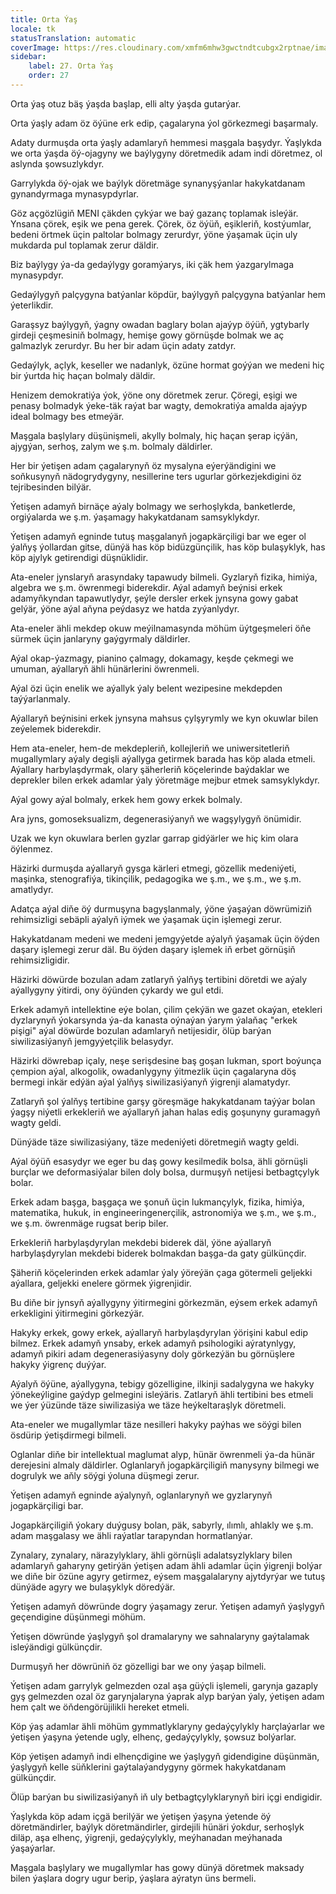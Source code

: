 ```yaml
---
title: Orta Ýaş
locale: tk
statusTranslation: automatic
coverImage: https://res.cloudinary.com/xmfm6mhw3gwctndtcubgx2rptnae/image/upload/v1740337243/small_cover_educacion_fundamental_a051170f1c.webp
sidebar:
    label: 27. Orta Ýaş
    order: 27
---
```

Orta ýaş otuz bäş ýaşda başlap, elli alty ýaşda gutarýar.

Orta ýaşly adam öz öýüne erk edip, çagalaryna ýol görkezmegi başarmaly.

Adaty durmuşda orta ýaşly adamlaryň hemmesi maşgala başydyr. Ýaşlykda we orta ýaşda öý-ojagyny we baýlygyny döretmedik adam indi döretmez, ol aslynda şowsuzlykdyr.

Garrylykda öý-ojak we baýlyk döretmäge synanyşýanlar hakykatdanam gynandyrmaga mynasypdyrlar.

Göz açgözlügiň MENI çäkden çykýar we baý gazanç toplamak isleýär. Ynsana çörek, eşik we pena gerek. Çörek, öz öýüň, eşikleriň, kostýumlar, bedeni örtmek üçin paltolar bolmagy zerurdyr, ýöne ýaşamak üçin uly mukdarda pul toplamak zerur däldir.

Biz baýlygy ýa-da gedaýlygy goramýarys, iki çäk hem ýazgarylmaga mynasypdyr.

Gedaýlygyň palçygyna batýanlar köpdür, baýlygyň palçygyna batýanlar hem ýeterlikdir.

Garaşsyz baýlygyň, ýagny owadan baglary bolan ajaýyp öýüň, ygtybarly girdeji çeşmesiniň bolmagy, hemişe gowy görnüşde bolmak we aç galmazlyk zerurdyr. Bu her bir adam üçin adaty zatdyr.

Gedaýlyk, açlyk, keseller we nadanlyk, özüne hormat goýýan we medeni hiç bir ýurtda hiç haçan bolmaly däldir.

Henizem demokratiýa ýok, ýöne ony döretmek zerur. Çöregi, eşigi we penasy bolmadyk ýeke-täk raýat bar wagty, demokratiýa amalda ajaýyp ideal bolmagy bes etmeýär.

Maşgala başlylary düşünişmeli, akylly bolmaly, hiç haçan şerap içýän, ajygýan, serhoş, zalym we ş.m. bolmaly däldirler.

Her bir ýetişen adam çagalarynyň öz mysalyna eýerýändigini we soňkusynyň nädogrydygyny, nesillerine ters ugurlar görkezjekdigini öz tejribesinden bilýär.

Ýetişen adamyň birnäçe aýaly bolmagy we serhoşlykda, banketlerde, orgiýalarda we ş.m. ýaşamagy hakykatdanam samsyklykdyr.

Ýetişen adamyň egninde tutuş maşgalanyň jogapkärçiligi bar we eger ol ýalňyş ýollardan gitse, dünýä has köp bidüzgünçilik, has köp bulaşyklyk, has köp ajylyk getirendigi düşnüklidir.

Ata-eneler jynslaryň arasyndaky tapawudy bilmeli. Gyzlaryň fizika, himiýa, algebra we ş.m. öwrenmegi biderekdir. Aýal adamyň beýnisi erkek adamyňkyndan tapawutlydyr, şeýle dersler erkek jynsyna gowy gabat gelýär, ýöne aýal aňyna peýdasyz we hatda zyýanlydyr.

Ata-eneler ähli mekdep okuw meýilnamasynda möhüm üýtgeşmeleri öňe sürmek üçin janlaryny gaýgyrmaly däldirler.

Aýal okap-ýazmagy, pianino çalmagy, dokamagy, keşde çekmegi we umuman, aýallaryň ähli hünärlerini öwrenmeli.

Aýal özi üçin enelik we aýallyk ýaly belent wezipesine mekdepden taýýarlanmaly.

Aýallaryň beýnisini erkek jynsyna mahsus çylşyrymly we kyn okuwlar bilen zeýelemek biderekdir.

Hem ata-eneler, hem-de mekdepleriň, kollejleriň we uniwersitetleriň mugallymlary aýaly degişli aýallyga getirmek barada has köp alada etmeli. Aýallary harbylaşdyrmak, olary şäherleriň köçelerinde baýdaklar we deprekler bilen erkek adamlar ýaly ýöretmäge mejbur etmek samsyklykdyr.

Aýal gowy aýal bolmaly, erkek hem gowy erkek bolmaly.

Ara jyns, gomoseksualizm, degenerasiýanyň we wagşylygyň önümidir.

Uzak we kyn okuwlara berlen gyzlar garrap gidýärler we hiç kim olara öýlenmez.

Häzirki durmuşda aýallaryň gysga kärleri etmegi, gözellik medeniýeti, maşinka, stenografiýa, tikinçilik, pedagogika we ş.m., we ş.m., we ş.m. amatlydyr.

Adatça aýal diňe öý durmuşyna bagyşlanmaly, ýöne ýaşaýan döwrümiziň rehimsizligi sebäpli aýalyň iýmek we ýaşamak üçin işlemegi zerur.

Hakykatdanam medeni we medeni jemgyýetde aýalyň ýaşamak üçin öýden daşary işlemegi zerur däl. Bu öýden daşary işlemek iň erbet görnüşiň rehimsizligidir.

Häzirki döwürde bozulan adam zatlaryň ýalňyş tertibini döretdi we aýaly aýallygyny ýitirdi, ony öýünden çykardy we gul etdi.

Erkek adamyň intellektine eýe bolan, çilim çekýän we gazet okaýan, etekleri dyzlarynyň ýokarsynda ýa-da kanasta oýnaýan ýarym ýalaňaç "erkek pişigi" aýal döwürde bozulan adamlaryň netijesidir, ölüp barýan siwilizasiýanyň jemgyýetçilik belasydyr.

Häzirki döwrebap içaly, neşe serişdesine baş goşan lukman, sport boýunça çempion aýal, alkogolik, owadanlygyny ýitmezlik üçin çagalaryna döş bermegi inkär edýän aýal ýalňyş siwilizasiýanyň ýigrenji alamatydyr.

Zatlaryň şol ýalňyş tertibine garşy göreşmäge hakykatdanam taýýar bolan ýagşy niýetli erkekleriň we aýallaryň jahan halas ediş goşunyny guramagyň wagty geldi.

Dünýäde täze siwilizasiýany, täze medeniýeti döretmegiň wagty geldi.

Aýal öýüň esasydyr we eger bu daş gowy kesilmedik bolsa, ähli görnüşli burçlar we deformasiýalar bilen doly bolsa, durmuşyň netijesi betbagtçylyk bolar.

Erkek adam başga, başgaça we şonuň üçin lukmançylyk, fizika, himiýa, matematika, hukuk, in engineeringenerçilik, astronomiýa we ş.m., we ş.m., we ş.m. öwrenmäge rugsat berip biler.

Erkekleriň harbylaşdyrylan mekdebi biderek däl, ýöne aýallaryň harbylaşdyrylan mekdebi biderek bolmakdan başga-da gaty gülkünçdir.

Şäheriň köçelerinden erkek adamlar ýaly ýöreýän çaga götermeli geljekki aýallara, geljekki enelere görmek ýigrenjidir.

Bu diňe bir jynsyň aýallygyny ýitirmegini görkezmän, eýsem erkek adamyň erkekligini ýitirmegini görkezýär.

Hakyky erkek, gowy erkek, aýallaryň harbylaşdyrylan ýörişini kabul edip bilmez. Erkek adamyň ynsaby, erkek adamyň psihologiki aýratynlygy, adamyň pikiri adam degenerasiýasyny doly görkezýän bu görnüşlere hakyky ýigrenç duýýar.

Aýalyň öýüne, aýallygyna, tebigy gözelligine, ilkinji sadalygyna we hakyky ýönekeýligine gaýdyp gelmegini isleýäris. Zatlaryň ähli tertibini bes etmeli we ýer ýüzünde täze siwilizasiýa we täze heýkeltaraşlyk döretmeli.

Ata-eneler we mugallymlar täze nesilleri hakyky paýhas we söýgi bilen ösdürip ýetişdirmegi bilmeli.

Oglanlar diňe bir intellektual maglumat alyp, hünär öwrenmeli ýa-da hünär derejesini almaly däldirler. Oglanlaryň jogapkärçiligiň manysyny bilmegi we dogrulyk we aňly söýgi ýoluna düşmegi zerur.

Ýetişen adamyň egninde aýalynyň, oglanlarynyň we gyzlarynyň jogapkärçiligi bar.

Jogapkärçiligiň ýokary duýgusy bolan, päk, sabyrly, ılımlı, ahlakly we ş.m. adam maşgalasy we ähli raýatlar tarapyndan hormatlanýar.

Zynalary, zynalary, närazylyklary, ähli görnüşli adalatsyzlyklary bilen adamlaryň gaharyny getirýän ýetişen adam ähli adamlar üçin ýigrenji bolýar we diňe bir özüne agyry getirmez, eýsem maşgalalaryny ajytdyrýar we tutuş dünýäde agyry we bulaşyklyk döredýär.

Ýetişen adamyň döwründe dogry ýaşamagy zerur. Ýetişen adamyň ýaşlygyň geçendigine düşünmegi möhüm.

Ýetişen döwründe ýaşlygyň şol dramalaryny we sahnalaryny gaýtalamak isleýändigi gülkünçdir.

Durmuşyň her döwrüniň öz gözelligi bar we ony ýaşap bilmeli.

Ýetişen adam garrylyk gelmezden ozal aşa güýçli işlemeli, garynja gazaply gyş gelmezden ozal öz garynjalaryna ýaprak alyp barýan ýaly, ýetişen adam hem çalt we öňdengörüjilikli hereket etmeli.

Köp ýaş adamlar ähli möhüm gymmatlyklaryny gedaýçylykly harçlaýarlar we ýetişen ýaşyna ýetende ugly, elhenç, gedaýçylykly, şowsuz bolýarlar.

Köp ýetişen adamyň indi elhençdigine we ýaşlygyň gidendigine düşünmän, ýaşlygyň kelle süňklerini gaýtalaýandygyny görmek hakykatdanam gülkünçdir.

Ölüp barýan bu siwilizasiýanyň iň uly betbagtçylyklarynyň biri içgi endigidir.

Ýaşlykda köp adam içgä berilýär we ýetişen ýaşyna ýetende öý döretmändirler, baýlyk döretmändirler, girdejili hünäri ýokdur, serhoşlyk diläp, aşa elhenç, ýigrenji, gedaýçylykly, meýhanadan meýhanada ýaşaýarlar.

Maşgala başlylary we mugallymlar has gowy dünýä döretmek maksady bilen ýaşlara dogry ugur berip, ýaşlara aýratyn üns bermeli.

